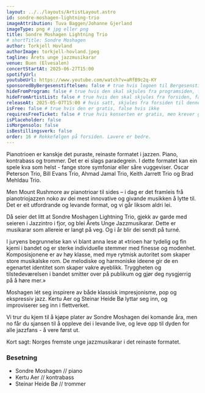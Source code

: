```yaml
---
layout: ../../layouts/ArtistLayout.astro
id: sondre-moshagen-lightning-trio
imageAttribution: Tuva Baggen/Johanne Gjerland
imageType: png # jpg eller png
title: Sondre Moshagen Lightning Trio
# shortTitle: Sondre Moshagen
author: Torkjell Hovland
authorImage: torkjell-hovland.jpeg
tagline: Årets unge jazzmusikarar
venue: Buen (Elvesalen)
concertStartAt: 2025-06-27T15:00
spotifyUrl:
youtubeUrl: https://www.youtube.com/watch?v=aRfB9c2q-KY
sponsoredByBergesenstiftelsen: false # true hvis logoen til Bergesenstiftelsen skal vises, false hvis ikke
hideFromProgram: false # true hvis den skal skjules fra programsiden, false hvis den skal vises
hideFromArtistList: false # true hvis den skal skjules fra forsiden, false hvis den skal vises
releaseAt: 2025-05-07T15:00 # hvis satt, skjules fra forsiden til denne datoen
isFree: false # true hvis den er gratis, false hvis ikke
requiresFreeTicket: false # true hvis konserten er gratis, men krever gratisbillett
isPlaceholder: false
isMorgensolo: false
isBestillingsverk: false
order: 16 # Rekkefølgen på forsiden. Lavere er bedre.
---
```


Pianotrioen er kanskje det puraste, reinaste formatet i jazzen. Piano, kontrabass og trommer. Det er ei slags paradegrein. I dette formatet kan ein spele kva som helst - fange store symfoniar eller såre vuggeviser. Oscar Peterson Trio, Bill Evans Trio, Ahmad Jamal Trio, Keith Jarrett Trio og Brad Mehldau Trio.

Men Mount Rushmore av pianotrioar til sides – i dag er det framleis frå pianotriojazzen noko av dei mest innovative og givande musikken å lytte til. Det er eit utfordrande og levande format, og vi går liksom aldri lei.

Då seier det litt at Sondre Moshagen Lightning Trio, gjekk av garde med seieren i Jazzintro i fjor, og blei Årets Unge Jazzmusikarar. Dette er musikarar som allereie er langt på veg. Og i år blir dei sendt på turné.

I juryens begrunnelse kan vi blant anna lese at «trioen har tydelig og fin kjemi i bandet og er sterke individuelle stemmer med finesse og modenhet. Komposisjonene er av høy klasse, med mye rytmisk autoritet som skaper store musikalske rom. De melodiske og harmoniske ideene gir de en egenartet identitet som skaper vakre øyeblikk. Tryggheten og tilstedeværelsen i bandet smitter over på publikum og gjør deg nysgjerrig på å høre mer.»

Moshagen lét seg inspirere av både klassisk impresjonisme, pop og ekspressiv jazz. Kertu Aer og Steinar Heide Bø lyttar seg inn, og improviserer seg inn i flettverket.

Vi trur du kjem til å kjøpe plater av Sondre Moshagen dei komande åra, men no får du sjansen til å oppleve dei i levande live, og leve opp til dyden for alle jazzfans - å vere først ut.

Kort sagt: Norges fremste unge jazzmusikarar i det reinaste formatet.

### Besetning

- Sondre Moshagen // piano
- Kertu Aer // kontrabass
- Steinar Heide Bø // trommer
